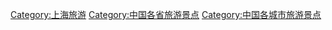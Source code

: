 [[Category:上海旅游|Category:上海旅游]]
[[Category:中国各省旅游景点|Category:中国各省旅游景点]]
[[Category:中国各城市旅游景点|Category:中国各城市旅游景点]]